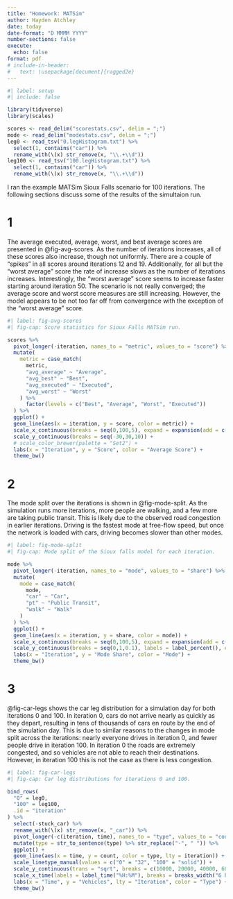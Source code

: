 ```yaml
---
title: "Homework: MATSim"
author: Hayden Atchley
date: today
date-format: "D MMMM YYYY"
number-sections: false
execute: 
  echo: false
format: pdf
# include-in-header:
#   text: \usepackage[document]{ragged2e}
---
```


```r
#| label: setup
#| include: false

library(tidyverse)
library(scales)

scores <- read_delim("scorestats.csv", delim = ";") 
mode <- read_delim("modestats.csv", delim = ";")
leg0 <- read_tsv("0.legHistogram.txt") %>% 
  select(1, contains("car")) %>% 
  rename_with(\(x) str_remove(x, "\\.+\\d"))
leg100 <- read_tsv("100.legHistogram.txt") %>% 
  select(1, contains("car")) %>% 
  rename_with(\(x) str_remove(x, "\\.+\\d"))
```


I ran the example MATSim Sioux Falls scenario for 100 iterations.
The following sections discuss some of the results of the simultaion run.

# 1

The average executed, average, worst, and best average scores are presented in @fig-avg-scores.
As the number of iterations increases, all of these scores also increase, though not uniformly.
There are a couple of "spikes" in all scores around iterations 12 and 19.
Additionally, for all but the "worst average" score the rate of increase slows as the number of iterations increases.
Interestingly, the "worst average" score seems to increase faster starting around iteration 50.
The scenario is not really converged; the average score and worst score measures are still increasing.
However, the model appears to be not too far off from convergence with the exception of the "worst average" score.

```r
#| label: fig-avg-scores
#| fig-cap: Score statistics for Sioux Falls MATSim run.

scores %>% 
  pivot_longer(-iteration, names_to = "metric", values_to = "score") %>% 
  mutate(
    metric = case_match(
      metric,
      "avg_average" ~ "Average",
      "avg_best" ~ "Best",
      "avg_executed" ~ "Executed",
      "avg_worst" ~ "Worst"
    ) %>% 
      factor(levels = c("Best", "Average", "Worst", "Executed"))
  ) %>% 
  ggplot() +
  geom_line(aes(x = iteration, y = score, color = metric)) +
  scale_x_continuous(breaks = seq(0,100,5), expand = expansion(add = c(0,2.5))) +
  scale_y_continuous(breaks = seq(-30,30,10)) +
  # scale_color_brewer(palette = "Set2") +
  labs(x = "Iteration", y = "Score", color = "Average Score") +
  theme_bw()
```


# 2

The mode split over the iterations is shown in @fig-mode-split.
As the simulation runs more iterations, more people are walking, and a few more are taking public transit.
This is likely due to the observed road congestion in earlier iterations.
Driving is the fastest mode at free-flow speed, but once the network is loaded with cars, driving becomes slower than other modes.

```r
#| label: fig-mode-split
#| fig-cap: Mode split of the Sioux falls model for each iteration.

mode %>% 
  pivot_longer(-iteration, names_to = "mode", values_to = "share") %>% 
  mutate(
    mode = case_match(
      mode,
      "car" ~ "Car",
      "pt" ~ "Public Transit",
      "walk" ~ "Walk"
    )
  ) %>% 
  ggplot() +
  geom_line(aes(x = iteration, y = share, color = mode)) +
  scale_x_continuous(breaks = seq(0,100,5), expand = expansion(add = c(0,2.5))) +
  scale_y_continuous(breaks = seq(0,1,0.1), labels = label_percent(), expand = c(0,0.01)) +
  labs(x = "Iteration", y = "Mode Share", color = "Mode") +
  theme_bw()
```


# 3

@fig-car-legs shows the car leg distribution for a simulation day for both iterations 0 and 100.
In iteration 0, cars do not arrive nearly as quickly as they depart, resulting in tens of thousands of cars en route by the end of the simulation day.
This is due to similar reasons to the changes in mode split across the iterations: nearly everyone drives in iteration 0, and fewer people drive in iteration 100.
In iteration 0 the roads are extremely congested, and so vehicles are not able to reach their destinations.
However, in iteration 100 this is not the case as there is less congestion.

```r
#| label: fig-car-legs
#| fig-cap: Car leg distributions for iterations 0 and 100.

bind_rows(
  "0" = leg0,
  "100" = leg100,
  .id = "iteration"
) %>% 
  select(-stuck_car) %>% 
  rename_with(\(x) str_remove(x, "_car")) %>% 
  pivot_longer(-c(iteration, time), names_to = "type", values_to = "count") %>% 
  mutate(type = str_to_sentence(type) %>% str_replace("-", " ")) %>% 
  ggplot() +
  geom_line(aes(x = time, y = count, color = type, lty = iteration)) +
  scale_linetype_manual(values = c("0" = "32", "100" = "solid")) +
  scale_y_continuous(trans = "sqrt", breaks = c(10000, 20000, 40000, 60000), labels = label_comma()) +
  scale_x_time(labels = label_time("%H:%M"), breaks = breaks_width("6 hours"), expand = c(0,0)) +
  labs(x = "Time", y = "Vehicles", lty = "Iteration", color = "Type") +
  theme_bw()
```

